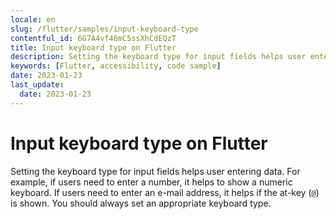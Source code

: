 ```yaml
---
locale: en
slug: /flutter/samples/input-keyboard-type
contentful_id: 6G7A4vf46mC5ssXhCdEQzT
title: Input keyboard type on Flutter
description: Setting the keyboard type for input fields helps user entering data.
keywords: [Flutter, accessibility, code sample]
date: 2023-01-23
last_update:
  date: 2023-01-23
---
```


# Input keyboard type on Flutter

Setting the keyboard type for input fields helps user entering data. For example, if users need to enter a number, it helps to show a numeric keyboard. If users need to enter an e-mail address, it helps if the at-key (`@`) is shown. You should always set an appropriate keyboard type.

<CodeSample id="input-keyboard-type" platform="flutter" locale="en"/>
